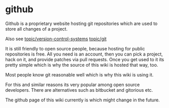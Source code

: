 = github =
Github is a proprietary website hosting git repositories which are used to
store all changes of a project.

Also see 
[[topic/version-control-systems]]
[[topic/git]]

It is still friendly to open source people, because hosting for public
repositories is free. All you need is an account, then you can pick a project,
hack on it, and provide patches via pull requests. Once you get used to it its
pretty simple which is why the source of this wiki is hosted that way, too.

Most people know git reasonable well which is why this wiki is using it.

For this and similar reasons its very popular among open source developers.
There are alternatives such as bitbucket and gitorious etc.

The github page of this wiki currently is {{github.com/MarcWeber/vim-git-wiki}}
which might change in the future.
